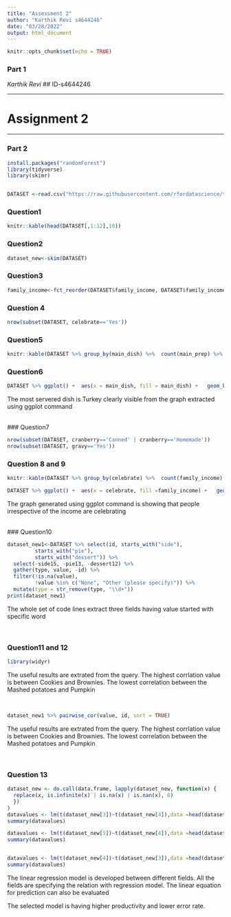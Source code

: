 ```yaml
---
title: "Assessment 2"
author: "Karthik Revi s4644246"
date: "03/28/2022"
output: html_document
---
```



```r
knitr::opts_chunk$set(echo = TRUE)
```
### Part 1

*Karthik Revi*
## ID-s4644246 
<hr> 

# Assignment 2

<hr>
### Part 2

```r
install.packages("randomForest")
library(tidyverse)
library(skimr)


DATASET <-read.csv("https://raw.githubusercontent.com/rfordatascience/tidytuesday/master/data/2018/2018-11-20/thanksgiving_meals.csv")
```
### Question1
```r
knitr::kable(head(DATASET[,1:12],10))
```



### Question2
```r
dataset_new<-skim(DATASET)

```
### Question3
```r
family_income<-fct_reorder(DATASET$family_income, DATASET$family_income, min)
```



### Question 4
```r
nrow(subset(DATASET, celebrate=='Yes'))
```
### Question5
```r
knitr::kable(DATASET %>% group_by(main_dish) %>%  count(main_prep) %>% arrange(desc(n)) %>% head(n=10))
```
### Question6
```r
DATASET %>% ggplot() +  aes(x = main_dish, fill = main_dish) +   geom_bar() + labs(x = "Main Dish", y = "Count", title = "Main dish served method", subtitle = "Main Dish", caption = "main dish served method",  fill = "Legend")
```
<p>The most servered dish is Turkey clearly visible from the graph extracted using ggplot command</p>
<br>
### Question7
```r
nrow(subset(DATASET, cranberry=='Canned' | cranberry=='Homemade'))
nrow(subset(DATASET, gravy=='Yes'))
```

### Question 8 and 9
```r
knitr::kable(DATASET %>% group_by(celebrate) %>%  count(family_income) %>% arrange(desc(n)) %>% head(n=10))
```
```r
DATASET %>% ggplot() +  aes(x = celebrate, fill =family_income) +   geom_bar() + labs(x = "celebrate", y = "Count", title = "Distribution celebrate Income ranges", subtitle = "Celebrate", caption = "Distribution celebrate with income ranges",  fill = "Legend")
```
<p>The graph generated using ggplot command is showing that people irrespective of the income are celebrating</p>
<br>
### Question10
```r
dataset_new1<-DATASET %>% select(id, starts_with("side"),
         starts_with("pie"),
         starts_with("dessert")) %>%
  select(-side15, -pie13, -dessert12) %>%
  gather(type, value, -id) %>%
  filter(!is.na(value),
         !value %in% c("None", "Other (please specify)")) %>%
  mutate(type = str_remove(type, "\\d+"))
print(dataset_new1)
```
<p>The whole set of code lines extract three fields having value started with specific word</p>
<br>

### Question11 and 12
```r
library(widyr)
```
<p>The useful results are extrated from the query. The highest corrlation value is between Cookies and Brownies. The lowest correlation between the Mashed potatoes and Pumpkin</p>
<br>
```r
dataset_new1 %>% pairwise_cor(value, id, sort = TRUE)
```
<p>The useful results are extrated from the query. The highest corrlation value is between Cookies and Brownies. The lowest correlation between the Mashed potatoes and Pumpkin</p>
<br>
 
### Question 13

```r
dataset_new <- do.call(data.frame, lapply(dataset_new, function(x) {
  replace(x, is.infinite(x) | is.na(x) | is.nan(x), 0)
  })
)
datavalues <- lm(t(dataset_new[3])~t(dataset_new[4]),data =head(dataset_new,10))
summary(datavalues)

datavalues <- lm(t(dataset_new[5])~t(dataset_new[4]),data =head(dataset_new,10))
summary(datavalues)


datavalues <- lm(t(dataset_new[4])~t(dataset_new[3]),data =head(dataset_new,10))
summary(datavalues)
```
<p>The linear regression model is developed between different fields. All the fields are specifying the relation with regression model. The linear equation for prediction can also be evaluated</p>

<p> The selected model is having higher productivity and lower error rate.</p>



